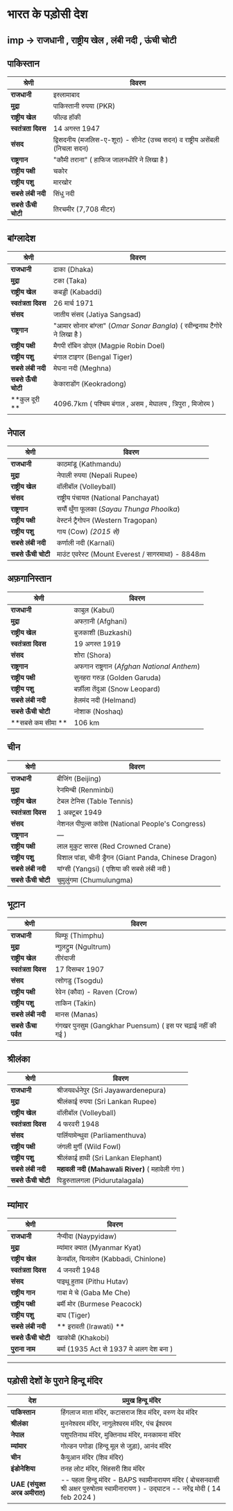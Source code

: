 # भारत के पड़ोसी देश   
 
imp -> राजधानी , राष्ट्रीय खेल , लंबी नदी , ऊंची चोटी 
---

## पाकिस्तान

| **श्रेणी**            | **विवरण**                                                                 |
|-----------------------|---------------------------------------------------------------------------|
| **राजधानी**          | इस्लामाबाद                                                               |
| **मुद्रा**           | पाकिस्तानी रुपया (PKR)                                                  |
| **राष्ट्रीय खेल**   | फील्ड हॉकी                                                              |
| **स्वतंत्रता दिवस** | 14 अगस्त 1947                                                           |
| **संसद**             | द्विसदनीय (मजलिस-ए-शूरा) - सीनेट (उच्च सदन) व राष्ट्रीय असेंबली (निचला सदन) |
| **राष्ट्रगान**      | "कौमी तराना" ( हाफिज जालनधीरि ने लिखा है )                                                          |
| **राष्ट्रीय पक्षी** | चकोर                                                            |
| **राष्ट्रीय पशु**   | मारखोर                                                                  |
| **सबसे लंबी नदी**  | सिंधु नदी                                                               |
| **सबसे ऊँची चोटी** | तिरचमीर (7,708 मीटर)                                                  |

## बांग्लादेश

| **श्रेणी**            | **विवरण**                                                                 |
|-----------------------|---------------------------------------------------------------------------|
| **राजधानी**          | ढाका (Dhaka)                                                              |
| **मुद्रा**           | टका (Taka)                                                                |
| **राष्ट्रीय खेल**    | कबड्डी (Kabaddi)                                                          |
| **स्वतंत्रता दिवस** | 26 मार्च 1971                                                             |
| **संसद**             | जातीय संसद (Jatiya Sangsad)                                               |
| **राष्ट्रगान**       | "आमार सोनार बांग्ला" (*Omar Sonar Bangla*) ( रवीन्द्रनाथ टैगोरे ने लिखा है )                              |
| **राष्ट्रीय पक्षी**  | मैगपी रॉबिन डोएल (Magpie Robin Doel)                                     |
| **राष्ट्रीय पशु**    | बंगाल टाइगर (Bengal Tiger)                                                |
| **सबसे लंबी नदी**   | मेघना नदी (Meghna)                                                        |
| **सबसे ऊँची चोटी**  | केकाराडोंग (Keokradong)                                                 |
| **कुल दूरी ** | 4096.7km ( पश्चिम बंगाल , असम , मेघालय , त्रिपुरा , मिजोरम ) |  


## नेपाल

| **श्रेणी**            | **विवरण**                                                                 |
|-----------------------|---------------------------------------------------------------------------|
| **राजधानी**          | काठमांडू (Kathmandu)                                                      |
| **मुद्रा**           | नेपाली रुपया (Nepali Rupee)                                               |
| **राष्ट्रीय खेल**    | वॉलीबॉल (Volleyball)                                                      |
| **संसद**             | राष्ट्रीय पंचायत (National Panchayat)                                     |
| **राष्ट्रगान**       | सयौं थुँगा फूलका (*Sayau Thunga Phoolka*)                                |
| **राष्ट्रीय पक्षी**  | वेस्टर्न ट्रैगोपन (Western Tragopan)                                      |
| **राष्ट्रीय पशु**    | गाय (Cow) *(2015 से)*                                                      |
| **सबसे लंबी नदी**   | कर्णाली नदी (Karnali)                                                     |
| **सबसे ऊँची चोटी**  | माउंट एवरेस्ट (Mount Everest / सागरमाथा) - 8848m                                  |


## अफ़गानिस्तान

| **श्रेणी**            | **विवरण**                                                                 |
|-----------------------|---------------------------------------------------------------------------|
| **राजधानी**          | काबुल (Kabul)                                                             |
| **मुद्रा**           | अफग़ानी (Afghani)                                                         |
| **राष्ट्रीय खेल**    | बुजकाशी (Buzkashi)                                                        |
| **स्वतंत्रता दिवस** | 19 अगस्त 1919                                                              |
| **संसद**             | शोरा (Shora)                                                              |
| **राष्ट्रगान**       | अफगान राष्ट्रगान (*Afghan National Anthem*)                              |
| **राष्ट्रीय पक्षी**  | सुनहरा गरुड़ (Golden Garuda)                                              |
| **राष्ट्रीय पशु**    | बर्फ़ीला तेंदुआ (Snow Leopard)                                            |
| **सबसे लंबी नदी**   | हेलमंद नदी (Helmand)                                                      |
| **सबसे ऊँची चोटी**  | नोशाक (Noshaq)                                                            |
| **सबसे कम सीमा **  | 106 km                                                            |


## चीन

| **श्रेणी**            | **विवरण**                                                                 |
|-----------------------|---------------------------------------------------------------------------|
| **राजधानी**          | बीजिंग (Beijing)                                                          |
| **मुद्रा**           | रेनमिन्बी (Renminbi)                                                      |
| **राष्ट्रीय खेल**    | टेबल टेनिस (Table Tennis)                                                |
| **स्वतंत्रता दिवस** | 1 अक्टूबर 1949                                                            |
| **संसद**             | नेशनल पीपुल्स कांग्रेस (National People's Congress)                      |
| **राष्ट्रगान**       | —                                                                         |
| **राष्ट्रीय पक्षी**  | लाल मुकुट सारस (Red Crowned Crane)                                       |
| **राष्ट्रीय पशु**    | विशाल पांडा, चीनी ड्रैगन (Giant Panda, Chinese Dragon)                   |
| **सबसे लंबी नदी**   | यांग्सी (Yangsi) ( एशिया की सबसे लंबी नदी )                                                         |
| **सबसे ऊँची चोटी**  | चुमुलुंगमा (Chumulungma)                                                  |


## भूटान

| **श्रेणी**            | **विवरण**                                                                 |
|-----------------------|---------------------------------------------------------------------------|
| **राजधानी**          | थिम्फू (Thimphu)                                                           |
| **मुद्रा**           | न्गुलट्रुम (Ngultrum)                                                     |
| **राष्ट्रीय खेल**    | तीरंदाजी                                                                 |
| **स्वतंत्रता दिवस** | 17 दिसम्बर 1907                                                           |
| **संसद**             | त्सोगडु (Tsogdu)                                                          |
| **राष्ट्रीय पक्षी**  | रेवेन (कौवा) - Raven (Crow)                                               |
| **राष्ट्रीय पशु**    | ताकिन (Takin)                                                             |
| **सबसे लंबी नदी**   | मानस (Manas)                                                              |
| **सबसे ऊँचा पर्वत** | गंगखर पुनसुम (Gangkhar Puensum) ( इस पर चढ़ाई नहीं की गई )                                         |


## श्रीलंका

| **श्रेणी**            | **विवरण**                                                               |
|-----------------------|-------------------------------------------------------------------------|
| **राजधानी**          | श्रीजयवर्धनेपुर (Sri Jayawardenepura)                                  |
| **मुद्रा**           | श्रीलंकाई रुपया (Sri Lankan Rupee)                                     |
| **राष्ट्रीय खेल**    | वॉलीबॉल (Volleyball)                                                    |
| **स्वतंत्रता दिवस** | 4 फरवरी 1948                                                            |
| **संसद**             | पार्लियामेन्थुवा (Parliamenthuva)                                      |
| **राष्ट्रीय पक्षी**  | जंगली मुर्गी (Wild Fowl)                                                |
| **राष्ट्रीय पशु**    | श्रीलंकाई हाथी (Sri Lankan Elephant)                                   |
| **सबसे लंबी नदी**   | **महावली नदी (Mahawali River)** ( महावेली गंगा )                                          |
| **सबसे ऊँची चोटी** | पिडुरुतालगला (Pidurutalagala)                                          |



## म्यांमार

| **श्रेणी**              | **विवरण**                                      |
|-------------------------|------------------------------------------------|
| **राजधानी**            | नैप्यीदा   (Naypyidaw)                            |
| **मुद्रा**             | म्यांमार क्यात (Myanmar Kyat)                |
| **राष्ट्रीय खेल**      | केनबॉल, चिनलोन (Kabbadi, Chinlone)           |
| **स्वतंत्रता दिवस**   | 4 जनवरी 1948                                  |
| **संसद**               | पाइथू हुताव (Pithu Hutav)                    |
| **राष्ट्रीय गान**      | गाबा मे चे (Gaba Me Che)                     |
| **राष्ट्रीय पक्षी**    | बर्मी मोर (Burmese Peacock)                  |
| **राष्ट्रीय पशु**      | बाघ (Tiger)                                   |
| **सबसे लंबी नदी**     | ** इरावती (Irawati) **                              |
| **सबसे ऊँची चोटी**   | खाकोबी (Khakobi)                              |
| **पुराना नाम** | बर्मा (1935 Act से 1937 मे अलग देश बना ) |

--- 

## पड़ोसी देशों के पुराने हिन्दू मंदिर

| **देश**                       | **प्रमुख हिन्दू मंदिर**                                                                                                                                       |
|-------------------------------|-------------------------------------------------------------------------------------------------------------------------------------------------------------|
| **पाकिस्तान**                  | हिंगलाज माता मंदिर, कटासराज शिव मंदिर, वरुण देव मंदिर                                                                                                        |
| **श्रीलंका**                   | मुननेश्वरम मंदिर, नागुलेश्वरम मंदिर, पंच ईश्वरम                                                                                                               |
| **नेपाल**                      | पशुपतिनाथ मंदिर, मुक्तिनाथ मंदिर, मनकामना मंदिर                                                                                                               |
| **म्यांमार**                    | गोल्डन पगोडा (हिन्दू मूल से जुड़ा), आनंद मंदिर                                                                                                                 |
| **चीन**                        | कैयुआन मंदिर (शिव मंदिर)                                                                                                                                     |
| **इंडोनेशिया**                 | तनह लोट मंदिर, सिंहसरी शिव मंदिर                                                                                                                              |
| **UAE (संयुक्त अरब अमीरात)**    | -- पहला हिन्दू मंदिर - BAPS स्वामीनारायण मंदिर ( बोचसनवासी श्री अक्षर पुरुषोतम स्वामीनारायण ) - उद्घाटन  -- नरेंद्र मोदी ( 14 feb 2024 )|  


